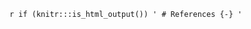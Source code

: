 <!-- 
This file by Martin Monkman 
is licensed under a Creative Commons Attribution 4.0 International License
https://creativecommons.org/licenses/by/4.0/  
-->


`r if (knitr:::is_html_output()) '
# References {-}
'`
